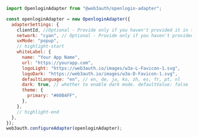 ```javascript
import OpenloginAdapter from "@web3auth/openlogin-adapter";

const openloginAdapter = new OpenloginAdapter({
  adapterSettings: {
    clientId, //Optional - Provide only if you haven't provided it in the Web3Auth Instantiation Code
    network: "cyan", // Optional - Provide only if you haven't provided it in the Web3Auth Instantiation Code
    uxMode: "popup",
    // highlight-start
    whiteLabel: {
      name: "Your App Name",
      url: "https://yourapp.com",
      logoLight: "https://web3auth.io/images/w3a-L-Favicon-1.svg",
      logoDark: "https://web3auth.io/images/w3a-D-Favicon-1.svg",
      defaultLanguage: "en", // en, de, ja, ko, zh, es, fr, pt, nl
      dark: true, // whether to enable dark mode. defaultValue: false
      theme: {
        primary: "#00B4FF",
      },
    },
    // highlight-end
  },
});
web3auth.configureAdapter(openloginAdapter);
```
